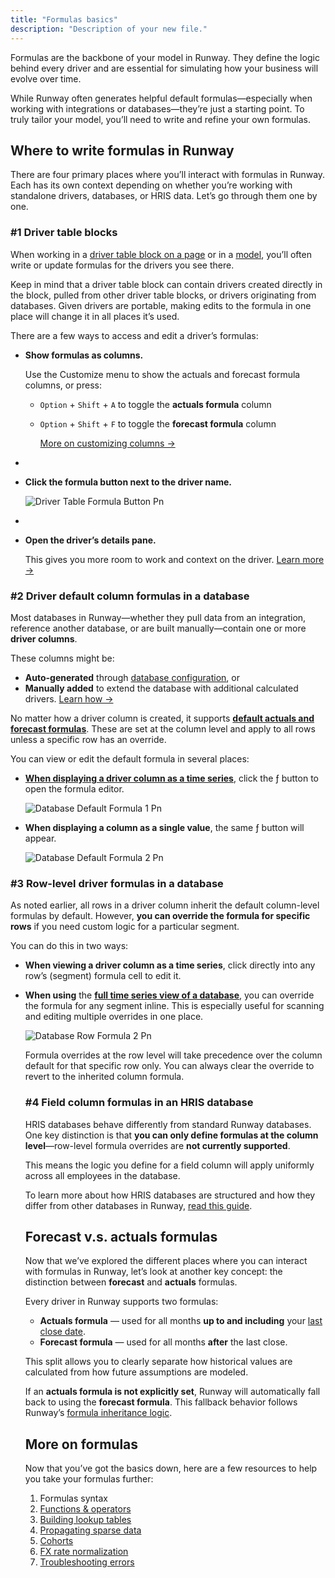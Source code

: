 ```yaml
---
title: "Formulas basics"
description: "Description of your new file."
---
```


Formulas are the backbone of your model in Runway. They define the logic behind every driver and are essential for simulating how your business will evolve over time.

While Runway often generates helpful default formulas—especially when working with integrations or databases—they’re just a starting point. To truly tailor your model, you’ll need to write and refine your own formulas.

## Where to write formulas in Runway

There are four primary places where you’ll interact with formulas in Runway. Each has its own context depending on whether you’re working with standalone drivers, databases, or HRIS data. Let’s go through them one by one.

### #1 Driver table blocks

When working in a [driver table block on a page](https://docs.runway.com/concepts/pages/drivers-table-block) or in a [model](https://docs.runway.com/concepts/models/models-basics), you’ll often write or update formulas for the drivers you see there.

Keep in mind that a driver table block can contain drivers created directly in the block, pulled from other driver table blocks, or drivers originating from databases. Given drivers are portable, making edits to the formula in one place will change it in all places it’s used.

There are a few ways to access and edit a driver’s formulas:

- **Show formulas as columns.**

  Use the Customize menu to show the actuals and forecast formula columns, or press:
  - `Option` \+ `Shift` \+ `A` to toggle the **actuals formula** column
  - `Option` \+ `Shift` \+ `F` to toggle the **forecast formula** column

    [More on customizing columns →](https://docs.runway.com/concepts/pages/drivers-table-block#customizing-table-columns)
- 
- **Click the formula button next to the driver name.**

  ![Driver Table Formula Button Pn](/images/formulas/driver-table-formula-button.png)
- 
- **Open the driver’s details pane.**

  This gives you more room to work and context on the driver. [Learn more →](https://docs.runway.com/concepts/drivers/driver-details-pane)

### #2 Driver default column formulas in a database

Most databases in Runway—whether they pull data from an integration, reference another database, or are built manually—contain one or more **driver columns**.

These columns might be:

- **Auto-generated** through [database configuration](https://docs.runway.com/concepts/databases/databases-basics#configuring-a-database), or
- **Manually added** to extend the database with additional calculated drivers. [Learn how →](https://docs.runway.com/concepts/databases/databases-basics#adding-a-column)

No matter how a driver column is created, it supports [****default actuals and forecast formulas****](https://docs.runway.com/concepts/databases/formulas-in-databases#default-formulas). These are set at the column level and apply to all rows unless a specific row has an override.

You can view or edit the default formula in several places:

- [**When displaying a driver column as a time series**](https://docs.runway.com/concepts/databases/databases-basics#show-a-column-as-timeseries), click the ƒ button to open the formula editor.

  ![Database Default Formula 1 Pn](/images/formulas/database-default-formula-1.png)
- **When displaying a column as a single value**, the same ƒ button will appear.

  ![Database Default Formula 2 Pn](/images/formulas/database-default-formula-2.png)

### #3 Row-level driver formulas in a database

As noted earlier, all rows in a driver column inherit the default column-level formulas by default. However, **you can override the formula for specific rows** if you need custom logic for a particular segment.

You can do this in two ways:

- **When viewing a driver column as a time series**, click directly into any row’s (segment) formula cell to edit it.
- **When using** the [**full time series view of a database**](https://docs.runway.com/concepts/databases/databases-basics#show-all-columns-as-timeseries), you can override the formula for any segment inline. This is especially useful for scanning and editing multiple overrides in one place.

  ![Database Row Formula 2 Pn](/images/formulas/database-row-formula-2.png)

  Formula overrides at the row level will take precedence over the column default for that specific row only. You can always clear the override to revert to the inherited column formula.

  ### #4 Field column formulas in an HRIS database

  HRIS databases behave differently from standard Runway databases. One key distinction is that **you can only define formulas at the column level**—row-level formula overrides are **not currently supported**.

  This means the logic you define for a field column will apply uniformly across all employees in the database.

  To learn more about how HRIS databases are structured and how they differ from other databases in Runway, [read this guide](https://docs.runway.com/concepts/databases/hris-databases).

  ## Forecast v.s. actuals formulas

  Now that we’ve explored the different places where you can interact with formulas in Runway, let’s look at another key concept: the distinction between **forecast** and **actuals** formulas.

  Every driver in Runway supports two formulas:
  - **Actuals formula** — used for all months **up to and including** your [last close date](https://docs.runway.com/concepts/last-close).
  - **Forecast formula** — used for all months **after** the last close.

  This split allows you to clearly separate how historical values are calculated from how future assumptions are modeled.

  If an **actuals formula is not explicitly set**, Runway will automatically fall back to using the **forecast formula**. This fallback behavior follows Runway’s [formula inheritance logic](https://docs.runway.com/concepts/drivers/drivers-basics#formula-inheritance).

  ## More on formulas

  Now that you’ve got the basics down, here are a few resources to help you take your formulas further:
  1. Formulas syntax
  2. [Functions & operators](https://docs.runway.com/concepts/formulas/functions-operators)
  3. [Building lookup tables](https://docs.runway.com/guides/modeling/lookups)
  4. [Propagating sparse data](https://docs.runway.com/guides/modeling/propagating-sparse-data)
  5. [Cohorts](https://docs.runway.com/guides/modeling/cohorts)
  6. [FX rate normalization](https://docs.runway.com/guides/modeling/fx-rate)
  7. [Troubleshooting errors](https://docs.runway.com/guides/modeling/fixing-errors)